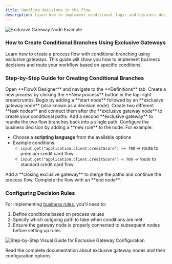 ```yaml
---
title: Handling decisions in the flow
description: Learn how to implement conditional logic and business decisions in your process flows using exclusive gateways. Create branching paths, configure decision rules, and manage workflow routing based on conditions like credit scores, user inputs, or business criteria.
---
```


<Frame>

![Exclusive Gateway Node Example](https://s3.eu-west-1.amazonaws.com/docx.flowx.ai/building-blocks/node/gateway_exclusive.png#center)

</Frame>

### How to Create Conditional Branches Using Exclusive Gateways

Learn how to create a process flow with conditional branching using exclusive gateways. This guide will show you how to implement business decisions and route your workflow based on specific conditions.

### Step-by-Step Guide for Creating Conditional Branches

<Steps>
<Step>
Open **FlowX Designer** and navigate to the **Definitions** tab.
</Step>
<Step>
Create a new process by clicking the **New process** button in the top-right breadcrumbs.
</Step>
<Step>
Begin by adding a **start node** followed by an **exclusive gateway node** (also known as a decision node).
</Step>
<Step>
Create two different **task nodes** and connect them after the **exclusive gateway node** to create your conditional paths.
</Step>
<Step>
Add a second **exclusive gateway** to reunite the two flow branches back into a single path.
</Step>
<Step>
Configure the business decision by adding a **new rule** to the node. For example:

* Choose a **scripting language** from the available options
* Example conditions:
  * `input.get("application.client.creditScore") >= 700` → route to premium credit card flow
  * `input.get("application.client.creditScore") < 700` → route to standard credit card flow
</Step>
<Step>
Add a **closing exclusive gateway** to merge the paths and continue the process flow.
</Step>
<Step>
Complete the flow with an **end node**.
</Step>
</Steps>

### Configuring Decision Rules

For implementing [business rules](../../building-blocks/actions/business-rule-action/business-rule-action), you'll need to:
1. Define conditions based on process values
2. Specify which outgoing path to take when conditions are met
3. Ensure the gateway node is properly connected to subsequent nodes before setting up rules

![Step-by-Step Visual Guide for Exclusive Gateway Configuration](https://s3.eu-west-1.amazonaws.com/docx.flowx.ai/flowx-designer/visual_guide_exclusive_gateway.gif)

<Card title="Learn More About Exclusive Gateway Nodes" href="../../building-blocks/node/exclusive-gateway-node">
Read the complete documentation about exclusive gateway nodes and their configuration options
</Card>

</fileContent>
</invoke>